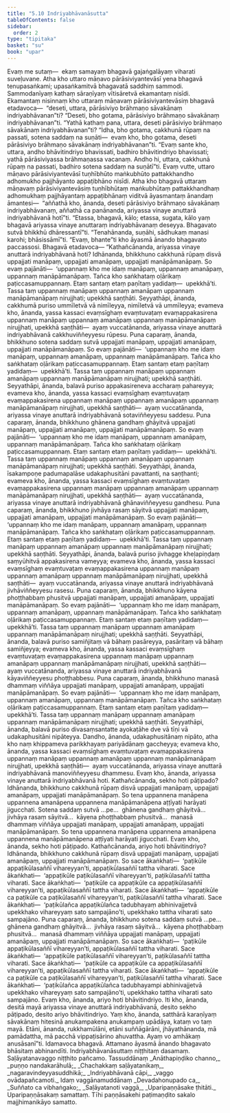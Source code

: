 ```yaml
---
title: "5.10 Indriyabhāvanāsutta"
tableOfContents: false
sidebar:
  order: 2
type: "tipitaka"
basket: "su"
book: "upar"
---
```



<DynamicBreadcrumb />

<Division number="453" book="upar">

<Paragraph number="1275" book="upar">
Evaṃ me sutaṃ—  ekaṃ samayaṃ bhagavā gajaṅgalāyaṃ viharati suveḷuvane. Atha kho uttaro māṇavo pārāsiviyantevāsī yena bhagavā tenupasaṅkami; upasaṅkamitvā bhagavatā saddhiṃ sammodi. Sammodanīyaṃ kathaṃ sāraṇīyaṃ vītisāretvā ekamantaṃ nisīdi. Ekamantaṃ nisinnaṃ kho uttaraṃ māṇavaṃ pārāsiviyantevāsiṃ bhagavā etadavoca—  “deseti, uttara, pārāsiviyo brāhmaṇo sāvakānaṃ indriyabhāvanan”ti? “Deseti, bho gotama, pārāsiviyo brāhmaṇo sāvakānaṃ indriyabhāvanan”ti. “Yathā kathaṃ pana, uttara, deseti pārāsiviyo brāhmaṇo sāvakānaṃ indriyabhāvanan”ti? “Idha, bho gotama, cakkhunā rūpaṃ na passati, sotena saddaṃ na suṇāti—  evaṃ kho, bho gotama, deseti pārāsiviyo brāhmaṇo sāvakānaṃ indriyabhāvanan”ti. “Evaṃ sante kho, uttara, andho bhāvitindriyo bhavissati, badhiro bhāvitindriyo bhavissati; yathā pārāsiviyassa brāhmaṇassa vacanaṃ. Andho hi, uttara, cakkhunā rūpaṃ na passati, badhiro sotena saddaṃ na suṇātī”ti. Evaṃ vutte, uttaro māṇavo pārāsiviyantevāsī tuṇhībhūto maṅkubhūto pattakkhandho adhomukho pajjhāyanto appaṭibhāno nisīdi.
</Paragraph>

<Paragraph number="1276" book="upar">
Atha kho bhagavā uttaraṃ māṇavaṃ pārāsiviyantevāsiṃ tuṇhībhūtaṃ maṅkubhūtaṃ pattakkhandhaṃ adhomukhaṃ pajjhāyantaṃ appaṭibhānaṃ viditvā āyasmantaṃ ānandaṃ āmantesi—  “aññathā kho, ānanda, deseti pārāsiviyo brāhmaṇo sāvakānaṃ indriyabhāvanaṃ, aññathā ca panānanda, ariyassa vinaye anuttarā indriyabhāvanā hotī”ti. “Etassa, bhagavā, kālo; etassa, sugata, kālo yaṃ bhagavā ariyassa vinaye anuttaraṃ indriyabhāvanaṃ deseyya. Bhagavato sutvā bhikkhū dhāressantī”ti. “Tenahānanda, suṇāhi, sādhukaṃ manasi karohi; bhāsissāmī”ti. “Evaṃ, bhante”ti kho āyasmā ānando bhagavato paccassosi. Bhagavā etadavoca—
</Paragraph>

</Division>
<Division number="454" book="upar">

<Paragraph number="1277" book="upar">
“Kathañcānanda, ariyassa vinaye anuttarā indriyabhāvanā hoti? Idhānanda, bhikkhuno cakkhunā rūpaṃ disvā uppajjati manāpaṃ, uppajjati amanāpaṃ, uppajjati manāpāmanāpaṃ. So evaṃ pajānāti—  ‘uppannaṃ kho me idaṃ manāpaṃ, uppannaṃ amanāpaṃ, uppannaṃ manāpāmanāpaṃ. Tañca kho saṅkhataṃ oḷārikaṃ paṭiccasamuppannaṃ. Etaṃ santaṃ etaṃ paṇītaṃ yadidaṃ—  upekkhā’ti. Tassa taṃ uppannaṃ manāpaṃ uppannaṃ amanāpaṃ uppannaṃ manāpāmanāpaṃ nirujjhati; upekkhā saṇṭhāti. Seyyathāpi, ānanda, cakkhumā puriso ummīletvā vā nimīleyya, nimīletvā vā ummīleyya; evameva kho, ānanda, yassa kassaci evaṃsīghaṃ evaṃtuvaṭaṃ evaṃappakasirena uppannaṃ manāpaṃ uppannaṃ amanāpaṃ uppannaṃ manāpāmanāpaṃ nirujjhati, upekkhā saṇṭhāti—  ayaṃ vuccatānanda, ariyassa vinaye anuttarā indriyabhāvanā cakkhuviññeyyesu rūpesu.
</Paragraph>

</Division>
<Division number="455" book="upar">

<Paragraph number="1278" book="upar">
Puna caparaṃ, ānanda, bhikkhuno sotena saddaṃ sutvā uppajjati manāpaṃ, uppajjati amanāpaṃ, uppajjati manāpāmanāpaṃ. So evaṃ pajānāti—  ‘uppannaṃ kho me idaṃ manāpaṃ, uppannaṃ amanāpaṃ, uppannaṃ manāpāmanāpaṃ. Tañca kho saṅkhataṃ oḷārikaṃ paṭiccasamuppannaṃ. Etaṃ santaṃ etaṃ paṇītaṃ yadidaṃ—  upekkhā’ti. Tassa taṃ uppannaṃ manāpaṃ uppannaṃ amanāpaṃ uppannaṃ manāpāmanāpaṃ nirujjhati; upekkhā saṇṭhāti. Seyyathāpi, ānanda, balavā puriso appakasireneva accharaṃ pahareyya; evameva kho, ānanda, yassa kassaci evaṃsīghaṃ evaṃtuvaṭaṃ evaṃappakasirena uppannaṃ manāpaṃ uppannaṃ amanāpaṃ uppannaṃ manāpāmanāpaṃ nirujjhati, upekkhā saṇṭhāti—  ayaṃ vuccatānanda, ariyassa vinaye anuttarā indriyabhāvanā sotaviññeyyesu saddesu.
</Paragraph>

</Division>
<Division number="456" book="upar">

<Paragraph number="1279" book="upar">
Puna caparaṃ, ānanda, bhikkhuno ghānena gandhaṃ ghāyitvā uppajjati manāpaṃ, uppajjati amanāpaṃ, uppajjati manāpāmanāpaṃ. So evaṃ pajānāti—  ‘uppannaṃ kho me idaṃ manāpaṃ, uppannaṃ amanāpaṃ, uppannaṃ manāpāmanāpaṃ. Tañca kho saṅkhataṃ oḷārikaṃ paṭiccasamuppannaṃ. Etaṃ santaṃ etaṃ paṇītaṃ yadidaṃ—  upekkhā’ti. Tassa taṃ uppannaṃ manāpaṃ uppannaṃ amanāpaṃ uppannaṃ manāpāmanāpaṃ nirujjhati; upekkhā saṇṭhāti. Seyyathāpi, ānanda, īsakampoṇe padumapalāse udakaphusitāni pavattanti, na saṇṭhanti; evameva kho, ānanda, yassa kassaci evaṃsīghaṃ evaṃtuvaṭaṃ evaṃappakasirena uppannaṃ manāpaṃ uppannaṃ amanāpaṃ uppannaṃ manāpāmanāpaṃ nirujjhati, upekkhā saṇṭhāti—  ayaṃ vuccatānanda, ariyassa vinaye anuttarā indriyabhāvanā ghānaviññeyyesu gandhesu.
</Paragraph>

</Division>
<Division number="457" book="upar">

<Paragraph number="1280" book="upar">
Puna caparaṃ, ānanda, bhikkhuno jivhāya rasaṃ sāyitvā uppajjati manāpaṃ, uppajjati amanāpaṃ, uppajjati manāpāmanāpaṃ. So evaṃ pajānāti—  ‘uppannaṃ kho me idaṃ manāpaṃ, uppannaṃ amanāpaṃ, uppannaṃ manāpāmanāpaṃ. Tañca kho saṅkhataṃ oḷārikaṃ paṭiccasamuppannaṃ. Etaṃ santaṃ etaṃ paṇītaṃ yadidaṃ—  upekkhā’ti. Tassa taṃ uppannaṃ manāpaṃ uppannaṃ amanāpaṃ uppannaṃ manāpāmanāpaṃ nirujjhati; upekkhā saṇṭhāti. Seyyathāpi, ānanda, balavā puriso jivhagge kheḷapiṇḍaṃ saṃyūhitvā appakasirena vameyya; evameva kho, ānanda, yassa kassaci evaṃsīghaṃ evaṃtuvaṭaṃ evaṃappakasirena uppannaṃ manāpaṃ uppannaṃ amanāpaṃ uppannaṃ manāpāmanāpaṃ nirujjhati, upekkhā saṇṭhāti—  ayaṃ vuccatānanda, ariyassa vinaye anuttarā indriyabhāvanā jivhāviññeyyesu rasesu.
</Paragraph>

</Division>
<Division number="458" book="upar">

<Paragraph number="1281" book="upar">
Puna caparaṃ, ānanda, bhikkhuno kāyena phoṭṭhabbaṃ phusitvā uppajjati manāpaṃ, uppajjati amanāpaṃ, uppajjati manāpāmanāpaṃ. So evaṃ pajānāti—  ‘uppannaṃ kho me idaṃ manāpaṃ, uppannaṃ amanāpaṃ, uppannaṃ manāpāmanāpaṃ. Tañca kho saṅkhataṃ oḷārikaṃ paṭiccasamuppannaṃ. Etaṃ santaṃ etaṃ paṇītaṃ yadidaṃ—  upekkhā’ti. Tassa taṃ uppannaṃ manāpaṃ uppannaṃ amanāpaṃ uppannaṃ manāpāmanāpaṃ nirujjhati; upekkhā saṇṭhāti. Seyyathāpi, ānanda, balavā puriso samiñjitaṃ vā bāhaṃ pasāreyya, pasāritaṃ vā bāhaṃ samiñjeyya; evameva kho, ānanda, yassa kassaci evaṃsīghaṃ evaṃtuvaṭaṃ evaṃappakasirena uppannaṃ manāpaṃ uppannaṃ amanāpaṃ uppannaṃ manāpāmanāpaṃ nirujjhati, upekkhā saṇṭhāti—  ayaṃ vuccatānanda, ariyassa vinaye anuttarā indriyabhāvanā kāyaviññeyyesu phoṭṭhabbesu.
</Paragraph>

</Division>
<Division number="459" book="upar">

<Paragraph number="1282" book="upar">
Puna caparaṃ, ānanda, bhikkhuno manasā dhammaṃ viññāya uppajjati manāpaṃ, uppajjati amanāpaṃ, uppajjati manāpāmanāpaṃ. So evaṃ pajānāti—  ‘uppannaṃ kho me idaṃ manāpaṃ, uppannaṃ amanāpaṃ, uppannaṃ manāpāmanāpaṃ. Tañca kho saṅkhataṃ oḷārikaṃ paṭiccasamuppannaṃ. Etaṃ santaṃ etaṃ paṇītaṃ yadidaṃ—  upekkhā’ti. Tassa taṃ uppannaṃ manāpaṃ uppannaṃ amanāpaṃ uppannaṃ manāpāmanāpaṃ nirujjhati; upekkhā saṇṭhāti. Seyyathāpi, ānanda, balavā puriso divasaṃsantatte ayokaṭāhe dve vā tīṇi vā udakaphusitāni nipāteyya. Dandho, ānanda, udakaphusitānaṃ nipāto, atha kho naṃ khippameva parikkhayaṃ pariyādānaṃ gaccheyya; evameva kho, ānanda, yassa kassaci evaṃsīghaṃ evaṃtuvaṭaṃ evaṃappakasirena uppannaṃ manāpaṃ uppannaṃ amanāpaṃ uppannaṃ manāpāmanāpaṃ nirujjhati, upekkhā saṇṭhāti—  ayaṃ vuccatānanda, ariyassa vinaye anuttarā indriyabhāvanā manoviññeyyesu dhammesu. Evaṃ kho, ānanda, ariyassa vinaye anuttarā indriyabhāvanā hoti.
</Paragraph>

</Division>
<Division number="460" book="upar">

<Paragraph number="1283" book="upar">
Kathañcānanda, sekho hoti pāṭipado? Idhānanda, bhikkhuno cakkhunā rūpaṃ disvā uppajjati manāpaṃ, uppajjati amanāpaṃ, uppajjati manāpāmanāpaṃ. So tena uppannena manāpena uppannena amanāpena uppannena manāpāmanāpena aṭṭīyati harāyati jigucchati. Sotena saddaṃ sutvā …pe…  ghānena gandhaṃ ghāyitvā…  jivhāya rasaṃ sāyitvā…  kāyena phoṭṭhabbaṃ phusitvā…  manasā dhammaṃ viññāya uppajjati manāpaṃ, uppajjati amanāpaṃ, uppajjati manāpāmanāpaṃ. So tena uppannena manāpena uppannena amanāpena uppannena manāpāmanāpena aṭṭīyati harāyati jigucchati. Evaṃ kho, ānanda, sekho hoti pāṭipado.
</Paragraph>

</Division>
<Division number="461" book="upar">

<Paragraph number="1284" book="upar">
Kathañcānanda, ariyo hoti bhāvitindriyo? Idhānanda, bhikkhuno cakkhunā rūpaṃ disvā uppajjati manāpaṃ, uppajjati amanāpaṃ, uppajjati manāpāmanāpaṃ. So sace ākaṅkhati—  ‘paṭikūle appaṭikūlasaññī vihareyyan’ti, appaṭikūlasaññī tattha viharati. Sace ākaṅkhati—  ‘appaṭikūle paṭikūlasaññī vihareyyan’ti, paṭikūlasaññī tattha viharati. Sace ākaṅkhati—  ‘paṭikūle ca appaṭikūle ca appaṭikūlasaññī vihareyyan’ti, appaṭikūlasaññī tattha viharati. Sace ākaṅkhati—  ‘appaṭikūle ca paṭikūle ca paṭikūlasaññī vihareyyan’ti, paṭikūlasaññī tattha viharati. Sace ākaṅkhati—  ‘paṭikūlañca appaṭikūlañca tadubhayaṃ abhinivajjetvā upekkhako vihareyyaṃ sato sampajāno’ti, upekkhako tattha viharati sato sampajāno.
</Paragraph>

</Division>
<Division number="462" book="upar">

<Paragraph number="1285" book="upar">
Puna caparaṃ, ānanda, bhikkhuno sotena saddaṃ sutvā …pe…  ghānena gandhaṃ ghāyitvā…  jivhāya rasaṃ sāyitvā…  kāyena phoṭṭhabbaṃ phusitvā…  manasā dhammaṃ viññāya uppajjati manāpaṃ, uppajjati amanāpaṃ, uppajjati manāpāmanāpaṃ. So sace ākaṅkhati—  ‘paṭikūle appaṭikūlasaññī vihareyyan’ti, appaṭikūlasaññī tattha viharati. Sace ākaṅkhati—  ‘appaṭikūle paṭikūlasaññī vihareyyan’ti, paṭikūlasaññī tattha viharati. Sace ākaṅkhati—  ‘paṭikūle ca appaṭikūle ca appaṭikūlasaññī vihareyyan’ti, appaṭikūlasaññī tattha viharati. Sace ākaṅkhati—  ‘appaṭikūle ca paṭikūle ca paṭikūlasaññī vihareyyan’ti, paṭikūlasaññī tattha viharati. Sace ākaṅkhati—  ‘paṭikūlañca appaṭikūlañca tadubhayampi abhinivajjetvā upekkhako vihareyyaṃ sato sampajāno’ti, upekkhako tattha viharati sato sampajāno. Evaṃ kho, ānanda, ariyo hoti bhāvitindriyo.
</Paragraph>

</Division>
<Division number="463" book="upar">

<Paragraph number="1286" book="upar">
Iti kho, ānanda, desitā mayā ariyassa vinaye anuttarā indriyabhāvanā, desito sekho pāṭipado, desito ariyo bhāvitindriyo. Yaṃ kho, ānanda, satthārā karaṇīyaṃ sāvakānaṃ hitesinā anukampakena anukampaṃ upādāya, kataṃ vo taṃ mayā. Etāni, ānanda, rukkhamūlāni, etāni suññāgārāni, jhāyathānanda, mā pamādattha, mā pacchā vippaṭisārino ahuvattha. Ayaṃ vo amhākaṃ anusāsanī”ti.
</Paragraph>

<Paragraph number="1287" book="upar">
Idamavoca bhagavā. Attamano āyasmā ānando bhagavato bhāsitaṃ abhinandīti.

</Paragraph>
</Division>

<Paragraph number="1288" type="center" book="upar">
Indriyabhāvanāsuttaṃ niṭṭhitaṃ dasamaṃ.



</Paragraph>

<Paragraph number="1289" type="center" book="upar">
Saḷāyatanavaggo niṭṭhito pañcamo.



</Paragraph>

<Paragraph number="1290" type="center" book="upar">
Tassuddānaṃ


</Paragraph>

<Paragraph number="1291" type="verses" book="upar">
_Anāthapiṇḍiko channo,_  
_puṇṇo nandakarāhulā;_  
_Chachakkaṃ saḷāyatanikaṃ,_  
_nagaravindeyyasuddhikā;_  
_Indriyabhāvanā cāpi,_  
_vaggo ovādapañcamoti._  


</Paragraph>

<Paragraph number="1292" type="center" book="upar">
Idaṃ vaggānamuddānaṃ


</Paragraph>

<Paragraph number="1293" type="verses" book="upar">
_Devadahonupado ca,_  
_Suññato ca vibhaṅgako;_  
_Saḷāyatanoti vaggā,_  
_Uparipaṇṇāsake ṭhitāti._  


</Paragraph>

<Paragraph number="1294" type="center" book="upar">
Uparipaṇṇāsakaṃ samattaṃ.

  


</Paragraph>

<Paragraph number="1295" type="center" book="upar">
Tīhi paṇṇāsakehi paṭimaṇḍito sakalo



</Paragraph>

<Paragraph number="1296" type="center" book="upar">
majjhimanikāyo samatto.
</Paragraph>